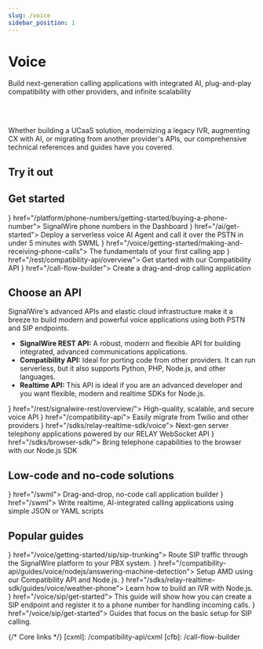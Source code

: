 ---
slug: /voice
sidebar_position: 1
---


# Voice

<Subtitle>Build next-generation calling applications with integrated AI, plug-and-play compatibility with other providers, and infinite scalability</Subtitle>

<br/><br/>

Whether building a UCaaS solution, modernizing a legacy IVR, augmenting CX with AI, or migrating from another provider's APIs, our comprehensive technical references and guides have you covered.

## Try it out

<UseCase/>

## Get started

<CardGroup cols={3}>
  <Card title="Buy a phone number" icon={<MdPayment/>} href="/platform/phone-numbers/getting-started/buying-a-phone-number">
    SignalWire phone numbers in the Dashboard
  </Card>
  <Card title="Quickstart with AI" icon={<MdBolt/>} href="/ai/get-started">
    Deploy a serverless voice AI Agent and call it over the PSTN in under 5 minutes with SWML
  </Card>
  <Card title="Make your first phone calls" icon={<MdPhone/>} href="/voice/getting-started/making-and-receiving-phone-calls">
    The fundamentals of your first calling app
  </Card>
  <Card title="Migrate a Twilio application" icon={<MdRocket/>} href="/rest/compatibility-api/overview">
    Get started with our Compatibility API
  </Card>
  <Card title="No-code apps with Call Flow Builder" icon={<MdApps/>} href="/call-flow-builder">
    Create a drag-and-drop calling application
  </Card>
</CardGroup>

## Choose an API

SignalWire's advanced APIs and elastic cloud infrastructure make it a breeze to build modern and powerful voice applications using both PSTN and SIP endpoints. 

- **SignalWire REST API:** A robust, modern and flexible API for building integrated, advanced communications applications.
- **Compatibility API:** Ideal for porting code from other providers. It can run serverless, but it also supports Python, PHP, Node.js, and other languages.
- **Realtime API:** This API is ideal if you are an advanced developer and you want flexible, modern and realtime SDKs for Node.js.

<CardGroup>
  <Card title="SignalWire API" icon={<MdApi/>} href="/rest/signalwire-rest/overview/">
    High-quality, scalable, and secure voice API
  </Card>
  <Card title="Compatibility API & cXML" icon={<MdCompareArrows/>} href="/compatibility-api">
    Easily migrate from Twilio and other providers
  </Card>
  <Card title="RELAY Realtime Server SDK" icon={<MdRouter/>} href="/sdks/relay-realtime-sdk/voice">
    Next-gen server telephony applications powered by our RELAY WebSocket API
  </Card>
  <Card title="RELAY Browser SDK" icon={<MdPhoneInTalk/>} href="/sdks/browser-sdk/">
    Bring telephone capabilities to the browser with our Node.js SDK
  </Card>
</CardGroup>

## Low-code and no-code solutions

<CardGroup>
  <Card title="Call Flow Builder" icon={<MdDragIndicator/>} href="/swml">
    Drag-and-drop, no-code call application builder
  </Card>
  <Card title="SWML" icon={<MdCode/>} href="/swml">
    Write realtime, AI-integrated calling applications using simple JSON or YAML scripts
  </Card>
</CardGroup>

## Popular guides

<CardGroup>
  <Card title="SIP trunking" icon={<MdPhonelinkSetup/>} href="/voice/getting-started/sip/sip-trunking">
    Route SIP traffic through the SignalWire platform to your PBX system.
  </Card>
  <Card title="Answering machine detection" icon={<MdHeadsetMic/>} href="/compatibility-api/guides/voice/nodejs/answering-machine-detection">
    Setup AMD using our Compatibility API and Node.js.
  </Card>
  <Card title="Build an Interactive Voice Response (IVR) System" icon={<MdCallSplit/>} href="/sdks/relay-realtime-sdk/guides/voice/weather-phone">
    Learn how to build an IVR with Node.js.
  </Card>
  <Card title="Setting Up a SIP Endpoint" icon={<MdPhoneForwarded/>} href="/voice/sip/get-started">
    This guide will show how you can create a SIP endpoint and register it to a phone number for handling incoming calls.
  </Card>
  <Card title="Getting Started with SIP" icon={<MdVoiceChat/>} href="/voice/sip/get-started">
    Guides that focus on the basic setup for SIP calling.
  </Card>
</CardGroup>

{/* Core links */}
[cxml]: /compatibility-api/cxml
[cfb]: /call-flow-builder